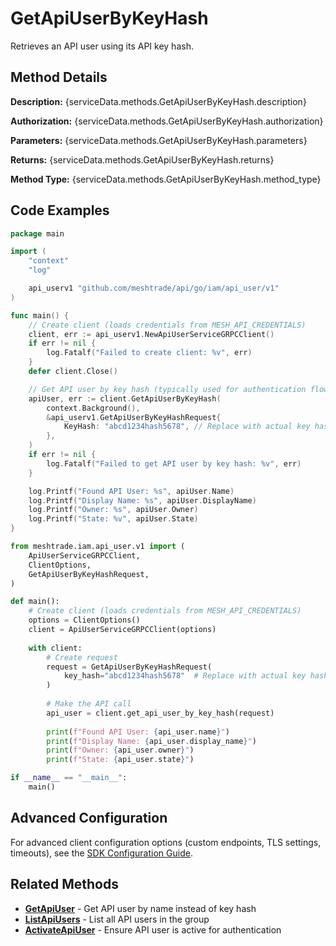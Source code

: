 # GetApiUserByKeyHash

Retrieves an API user using its API key hash.


## Method Details

**Description:** {serviceData.methods.GetApiUserByKeyHash.description}

**Authorization:** {serviceData.methods.GetApiUserByKeyHash.authorization}

**Parameters:** {serviceData.methods.GetApiUserByKeyHash.parameters}

**Returns:** {serviceData.methods.GetApiUserByKeyHash.returns}

**Method Type:** {serviceData.methods.GetApiUserByKeyHash.method_type}

## Code Examples

<Tabs>
<TabItem value="go" label="Go">

```go title="get-api-user-by-key-hash.go"
package main

import (
	"context"
	"log"

	api_userv1 "github.com/meshtrade/api/go/iam/api_user/v1"
)

func main() {
	// Create client (loads credentials from MESH_API_CREDENTIALS)
	client, err := api_userv1.NewApiUserServiceGRPCClient()
	if err != nil {
		log.Fatalf("Failed to create client: %v", err)
	}
	defer client.Close()

	// Get API user by key hash (typically used for authentication flows)
	apiUser, err := client.GetApiUserByKeyHash(
		context.Background(),
		&api_userv1.GetApiUserByKeyHashRequest{
			KeyHash: "abcd1234hash5678", // Replace with actual key hash
		},
	)
	if err != nil {
		log.Fatalf("Failed to get API user by key hash: %v", err)
	}

	log.Printf("Found API User: %s", apiUser.Name)
	log.Printf("Display Name: %s", apiUser.DisplayName)
	log.Printf("Owner: %s", apiUser.Owner)
	log.Printf("State: %v", apiUser.State)
}
```

</TabItem>
<TabItem value="python" label="Python">

```python title="get-api-user-by-key-hash.py"
from meshtrade.iam.api_user.v1 import (
    ApiUserServiceGRPCClient,
    ClientOptions,
    GetApiUserByKeyHashRequest,
)

def main():
    # Create client (loads credentials from MESH_API_CREDENTIALS)
    options = ClientOptions()
    client = ApiUserServiceGRPCClient(options)
    
    with client:
        # Create request
        request = GetApiUserByKeyHashRequest(
            key_hash="abcd1234hash5678"  # Replace with actual key hash
        )
        
        # Make the API call
        api_user = client.get_api_user_by_key_hash(request)
        
        print(f"Found API User: {api_user.name}")
        print(f"Display Name: {api_user.display_name}")
        print(f"Owner: {api_user.owner}")
        print(f"State: {api_user.state}")

if __name__ == "__main__":
    main()
```

</TabItem>
</Tabs>

## Advanced Configuration

For advanced client configuration options (custom endpoints, TLS settings, timeouts), see the [SDK Configuration Guide](../../../../architecture/sdk-configuration).

## Related Methods

- **[GetApiUser](./get-api-user)** - Get API user by name instead of key hash
- **[ListApiUsers](./list-api-users)** - List all API users in the group
- **[ActivateApiUser](./activate-api-user)** - Ensure API user is active for authentication

